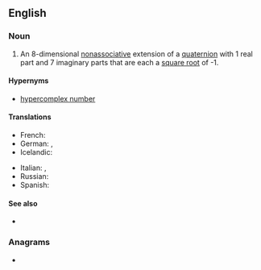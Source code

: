 ==English==

===Noun===
{{wikipedia}}
{{en-noun}}

# {{lb|en|mathematics}} An 8-dimensional [[nonassociative]] extension of a [[quaternion]] with 1 real part and 7 imaginary parts that are each a [[square root]] of -1.

====Hypernyms====
* [[hypercomplex number]]

====Translations====
{{trans-top|nonassociative extension of a quaternion}}
* French: {{t+|fr|octonion|m}}
* German: {{t+|de|Oktave|f}}, {{t|de|Oktonion|f}}
* Icelandic: {{t|is|áttundatala|f}}
{{trans-mid}}
* Italian: {{t|it|ottonione|m}}, {{t+|it|ottetto|m}}
* Russian: {{t|ru|октонио́н|m}}
* Spanish: {{t|es|octonión|m}}
{{trans-bottom}}

====See also====
* {{sense|mathematics}} {{l|en|sedenion}}

===Anagrams===
* {{anagrams|en|a=cinnooot|otoconin}}